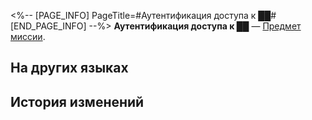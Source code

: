 <%-- [PAGE_INFO]
PageTitle=#Аутентификация доступа к ██#
[END_PAGE_INFO] --%>
{{Предмет Инфобокс
|id          = 140085
|Изображение = Предмет Аутентификация доступа к ██.png
|Тип         = Предмет миссии
|Инвентарь   = Миссии
|Редкость    = 3
|Эффект      = 
|Описание    = Таинственная карта, используемая для доступа к неизвестному объекту. Её уголок оторван, а надпись невозможно прочитать. Но когда вы держите её на свету под определённым углом, вы можете увидеть бледную надпись «██».
}}
{{Описание|''«Когда вы проводите пальцами по непонятным буквам, вы не можете не думать: может быть, эта карта - ценная коллекционная вещь? Может быть, обладание всеми картами может дать вам силу призывать... Эона?»''}}
'''Аутентификация доступа к ██''' — [[Предмет миссии]].

==На других языках==
{{На других языках
|en   = ██ Access Authentication
|zhs  = 「██」权限认证
|zht  = 「██」權限認證
|ja   = 「██」権限認証
|ko   = 「██」 권한 인증
|es   = Permiso de acceso - ██
|fr   = Authentification d'accès ██
|ru   = Аутентификация доступа к ██
|th   = บัตรรับรองสิทธิ์ของ "██"
|vi   = Chứng Nhận Quyền Hạn "██"
|de   = Zugangserlaubnis: ██
|id   = Kartu Akses "██"
|pt   = ██ Autenticação de Acesso
}}

==История изменений==
{{История изменений|3.5}}